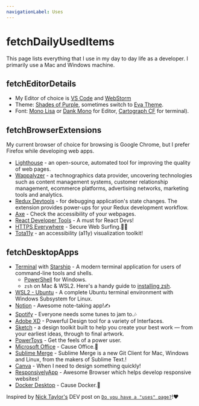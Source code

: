 ```yaml
---
navigationLabel: Uses
---
```


# fetchDailyUsedItems

This page lists everything that I use in my day to day life as a developer. I primarily use a Mac and Windows machine.

## fetchEditorDetails
- My Editor of choice is [VS Code](https://code.visualstudio.com/) and [WebStorm](https://www.jetbrains.com/webstorm/)
- Theme: [Shades of Purple](https://marketplace.visualstudio.com/items?itemName=ahmadawais.shades-of-purple), sometimes switch to [Eva Theme](https://marketplace.visualstudio.com/items?itemName=fisheva.eva-theme).
- Font: [Mono Lisa](https://monolisa.dev/) or [Dank Mono](https://dank.sh/) for Editor,  [Cartograph CF](https://connary.com/cartograph.html) for terminal).

## fetchBrowserExtensions
My current browser of choice for browsing is Google Chrome, but I prefer Firefox while developing web apps.
- [Lighthouse](https://developers.google.com/web/tools/lighthouse) - an open-source, automated tool for improving the quality of web pages.
- [Wappalyzer](https://www.wappalyzer.com/) - a technographics data provider, uncovering technologies such as content management systems, customer relationship management, ecommerce platforms, advertising networks, marketing tools and analytics.
- [Redux Devtools](https://github.com/reduxjs/redux-devtools) - for debugging application's state changes. The extension provides power-ups for your Redux development workflow.
- [Axe](https://www.deque.com/axe/) - Check the accessibility of your webpages.
- [React Developer Tools](https://microsoftedge.microsoft.com/addons/detail/react-developer-tools/gpphkfbcpidddadnkolkpfckpihlkkil) - A must for React Devs!
- [HTTPS Everywhere](https://www.eff.org/https-everywhere) - Secure Web Surfing.🏄‍♂️
- [Tota11y](https://khan.github.io/tota11y/) - an accessibility (a11y) visualization toolkit!

## fetchDesktopApps
- [Terminal](https://github.com/microsoft/terminal) with [Starship](https://starship.rs/) -  A modern terminal application for users of command-line tools and shells.
  - [PowerShell](https://github.com/PowerShell/PowerShell) for Windows.
  - `zsh` on Mac & WSL2. Here's a handy guide to [installing zsh](https://gist.github.com/derhuerst/12a1558a4b408b3b2b6e).
- [WSL2 - Ubuntu](https://ubuntu.com/wsl) - A complete Ubuntu terminal environment with Windows Subsystem for Linux.
- [Notion](https://www.notion.so/product) - Awesome note-taking app!✍
- [Spotify](https://www.spotify.com/) - Everyone needs some tunes to jam to.🎶
- [Adobe XD](https://www.adobe.com/in/products/xd.html) - Powerful Design tool for a variety of Interfaces. 
- [Sketch](https://www.sketch.com/) - a design toolkit built to help you create your best work — from your earliest ideas, through to final artwork.
- [PowerToys](https://github.com/microsoft/PowerToys) - Get the feels of a power user.
- [Microsoft Office](https://www.office.com/) - Cause Office.📂
- [Sublime Merge](https://www.sublimemerge.com/) - Sublime Merge is a new Git Client for Mac, Windows and Linux, from the makers of Sublime Text.!
- [Canva](https://www.canva.com/) - When I need to design something quickly!
- [ResponsivelyApp](https://responsively.app/) - Awesome Browser which helps develop responsive websites!
- [Docker Desktop](https://www.docker.com/products/docker-desktop) - Cause Docker.🐳

Inspired by [Nick Taylor's](https://dev.to/nickytonline) DEV post on [`Do you have a "uses" page?`](https://dev.to/nickytonline/do-you-have-a-uses-page-5b82)!❤

<Footer/>
